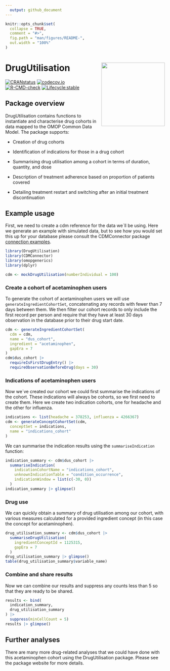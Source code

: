 ```yaml
---
  output: github_document
---
```


<!-- README.md is generated from README.Rmd. Please edit that file -->

```r
knitr::opts_chunk$set(
  collapse = TRUE,
  comment = "#>",
  fig.path = "man/figures/README-",
  out.width = "100%"
)
```

# DrugUtilisation <img src="man/figures/logo.png" align="right" height="200"/>

[![CRANstatus](https://www.r-pkg.org/badges/version/DrugUtilisation)](https://CRAN.R-project.org/package=DrugUtilisation) 
[![codecov.io](https://codecov.io/github/darwin-eu/DrugUtilisation/coverage.svg?branch=main)](https://app.codecov.io/github/darwin-eu/DrugUtilisation?branch=main)
[![R-CMD-check](https://github.com/darwin-eu/DrugUtilisation/workflows/R-CMD-check/badge.svg)](https://github.com/darwin-eu/DrugUtilisation/actions)
[![Lifecycle:stable](https://img.shields.io/badge/lifecycle-stable-brightgreen.svg)](https://lifecycle.r-lib.org/articles/stages.html#stable)

## Package overview

DrugUtilisation contains functions to instantiate and characterise drug cohorts in data mapped to the OMOP Common Data Model. The package supports:

- Creation of drug cohorts

- Identification of indications for those in a drug cohort

- Summarising drug utilisation among a cohort in terms of duration, quantity, and dose 

- Description of treatment adherence based on proportion of patients covered

- Detailing treatment restart and switching after an initial treatment discontinuation

## Example usage

First, we need to create a cdm reference for the data we´ll be using. Here we generate an example with simulated data, but to see how you would set this up for your database please consult the CDMConnector package [connection examples](https://darwin-eu.github.io/CDMConnector/articles/a04_DBI_connection_examples.html).

```r
library(DrugUtilisation)
library(CDMConnector)
library(omopgenerics)
library(dplyr)

cdm <- mockDrugUtilisation(numberIndividual = 100)
```

### Create a cohort of acetaminophen users

To generate the cohort of acetaminophen users we will use `generateIngredientCohortSet`, concatenating any records with fewer than 7 days between them. We then filter our cohort records to only include the first record per person and require that they have at least 30 days observation in the database prior to their drug start date. 

```r
cdm <- generateIngredientCohortSet(
  cdm = cdm,
  name = "dus_cohort",
  ingredient = "acetaminophen",
  gapEra = 7
)
cdm$dus_cohort |>
  requireIsFirstDrugEntry() |>
  requireObservationBeforeDrug(days = 30)
```

### Indications of acetaminophen users

Now we´ve created our cohort we could first summarise the indications of the cohort. These indications will always be cohorts, so we first need to create them. Here we create two indication cohorts, one for headache and the other for influenza.

```r
indications <- list(headache = 378253, influenza = 4266367)
cdm <- generateConceptCohortSet(cdm,
  conceptSet = indications,
  name = "indications_cohort"
)
```

We can summarise the indication results using the `summariseIndication` function:

```r
indication_summary <- cdm$dus_cohort |>
  summariseIndication(
    indicationCohortName = "indications_cohort",
    unknownIndicationTable = "condition_occurrence",
    indicationWindow = list(c(-30, 0))
  )
indication_summary |> glimpse()
```

### Drug use
We can quickly obtain a summary of drug utilisation among our cohort, with various measures calculated for a provided ingredient concept (in this case the concept for acetaminophen).

```r
drug_utilisation_summary <- cdm$dus_cohort |>
  summariseDrugUtilisation(
    ingredientConceptId = 1125315,
    gapEra = 7
  )
drug_utilisation_summary |> glimpse()
table(drug_utilisation_summary$variable_name)
```

### Combine and share results
Now we can combine our results and suppress any counts less than 5 so that they are ready to be shared.
```r
results <- bind(
  indication_summary,
  drug_utilisation_summary
) |>
  suppress(minCellCount = 5)
results |> glimpse()
```

## Further analyses
There are many more drug-related analyses that we could have done with this acetaminophen cohort using the DrugUtilisation package. Please see the package website for more details.
